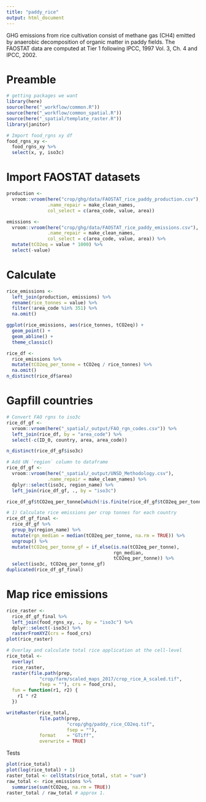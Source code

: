 ```yaml
---
title: "paddy_rice"
output: html_document
---
```


GHG emissions from rice cultivation consist of methane gas (CH4) emitted by anaerobic
decomposition of organic matter in paddy fields. The FAOSTAT data are computed at Tier
1 following IPCC, 1997 Vol. 3, Ch. 4 and IPCC, 2002.

# Preamble
```r
# getting packages we want
library(here)
source(here("_workflow/common.R"))
source(here("_workflow/common_spatial.R"))
source(here("_spatial/template_raster.R"))
library(janitor)

# Import food_rgns xy df
food_rgns_xy <- 
  food_rgns_xy %>% 
  select(x, y, iso3c)
```

# Import FAOSTAT datasets
```r
production <- 
  vroom::vroom(here("crop/ghg/data/FAOSTAT_rice_paddy_production.csv"), 
               .name_repair = make_clean_names, 
               col_select = c(area_code, value, area))

emissions <- 
  vroom::vroom(here("crop/ghg/data/FAOSTAT_rice_paddy_emissions.csv"), 
               .name_repair = make_clean_names, 
               col_select = c(area_code, value, area)) %>% 
  mutate(tCO2eq = value * 1000) %>% 
  select(-value)
```

# Calculate
```r
rice_emissions <- 
  left_join(production, emissions) %>% 
  rename(rice_tonnes = value) %>% 
  filter(!area_code %in% 351) %>% 
  na.omit()

ggplot(rice_emissions, aes(rice_tonnes, tCO2eq)) +
  geom_point() +
  geom_abline() + 
  theme_classic()

rice_df <- 
  rice_emissions %>% 
  mutate(tCO2eq_per_tonne = tCO2eq / rice_tonnes) %>% 
  na.omit()
n_distinct(rice_df$area)
``` 

# Gapfill countries
```r
# Convert FAO rgns to iso3c
rice_df_gf <- 
  vroom::vroom(here("_spatial/_output/FAO_rgn_codes.csv")) %>% 
  left_join(rice_df, by = "area_code") %>%
  select(-c(ID_0, country, area, area_code))

n_distinct(rice_df_gf$iso3c)

# Add UN `region` column to dataframe
rice_df_gf <- 
  vroom::vroom(here("_spatial/_output/UNSD_Methodology.csv"),
               .name_repair = make_clean_names) %>% 
  dplyr::select(iso3c, region_name) %>% 
  left_join(rice_df_gf, ., by = "iso3c")

rice_df_gf$tCO2eq_per_tonne[which(!is.finite(rice_df_gf$tCO2eq_per_tonne))] <- NA 

# 1) Calculate rice emissions per crop tonnes for each country
rice_df_gf_final <- 
  rice_df_gf %>%  
  group_by(region_name) %>% 
  mutate(rgn_median = median(tCO2eq_per_tonne, na.rm = TRUE)) %>% 
  ungroup() %>% 
  mutate(tCO2eq_per_tonne_gf = if_else(is.na(tCO2eq_per_tonne),
                                       rgn_median,
                                       tCO2eq_per_tonne)) %>% 
  select(iso3c, tCO2eq_per_tonne_gf)
duplicated(rice_df_gf_final)
```

# Map rice emissions
```r
rice_raster <- 
  rice_df_gf_final %>% 
  left_join(food_rgns_xy, ., by = "iso3c") %>% 
  dplyr::select(-iso3c) %>% 
  rasterFromXYZ(crs = food_crs)
plot(rice_raster)

# Overlay and calculate total rice application at the cell-level
rice_total <- 
  overlay(
  rice_raster,
  raster(file.path(prep,
            "crop/farm/scaled_maps_2017/crop_rice_A_scaled.tif", 
            fsep = ""), crs = food_crs),
  fun = function(r1, r2) {
    r1 * r2
  })

writeRaster(rice_total,
            file.path(prep,
                      "crop/ghg/paddy_rice_CO2eq.tif", 
                      fsep = ""), 
            format    = "GTiff", 
            overwrite = TRUE)
```

Tests 
```r
plot(rice_total)
plot(log(rice_total) + 1)
raster_total <- cellStats(rice_total, stat = "sum")
raw_total <- rice_emissions %>% 
  summarise(sum(tCO2eq, na.rm = TRUE))
raster_total / raw_total # approx 1.
```

